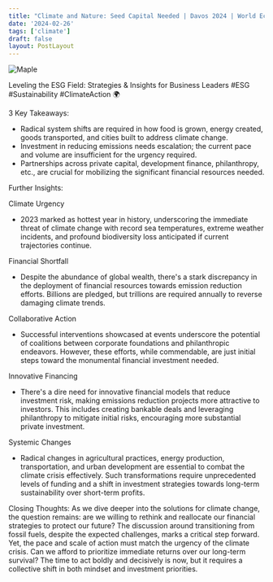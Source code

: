 ```yaml
---
title: "Climate and Nature: Seed Capital Needed | Davos 2024 | World Economic Forum"
date: '2024-02-26'
tags: ['climate']
draft: false
layout: PostLayout
---
```


<div className="flex justify-center">
  <div className="my-1 w-full px-2 xl:my-1 xl:w-1/2 xl:px-2">
    <img src="https://img.youtube.com/vi/WmsNALUSe0E/0.jpg" alt="Maple" className="mx-auto h-58 w-auto" />
  </div>
</div>

Leveling the ESG Field: Strategies & Insights for Business Leaders #ESG #Sustainability #ClimateAction 🌍

3 Key Takeaways:
- Radical system shifts are required in how food is grown, energy created, goods transported, and cities built to address climate change.
- Investment in reducing emissions needs escalation; the current pace and volume are insufficient for the urgency required.
- Partnerships across private capital, development finance, philanthropy, etc., are crucial for mobilizing the significant financial resources needed.

Further Insights:

Climate Urgency
- 2023 marked as hottest year in history, underscoring the immediate threat of climate change with record sea temperatures, extreme weather incidents, and profound biodiversity loss anticipated if current trajectories continue.

Financial Shortfall
- Despite the abundance of global wealth, there's a stark discrepancy in the deployment of financial resources towards emission reduction efforts. Billions are pledged, but trillions are required annually to reverse damaging climate trends.

Collaborative Action
- Successful interventions showcased at events underscore the potential of coalitions between corporate foundations and philanthropic endeavors. However, these efforts, while commendable, are just initial steps toward the monumental financial investment needed.

Innovative Financing
- There's a dire need for innovative financial models that reduce investment risk, making emissions reduction projects more attractive to investors. This includes creating bankable deals and leveraging philanthropy to mitigate initial risks, encouraging more substantial private investment.

Systemic Changes
- Radical changes in agricultural practices, energy production, transportation, and urban development are essential to combat the climate crisis effectively. Such transformations require unprecedented levels of funding and a shift in investment strategies towards long-term sustainability over short-term profits.

Closing Thoughts:
As we dive deeper into the solutions for climate change, the question remains: are we willing to rethink and reallocate our financial strategies to protect our future? The discussion around transitioning from fossil fuels, despite the expected challenges, marks a critical step forward. Yet, the pace and scale of action must match the urgency of the climate crisis. Can we afford to prioritize immediate returns over our long-term survival? The time to act boldly and decisively is now, but it requires a collective shift in both mindset and investment priorities.
